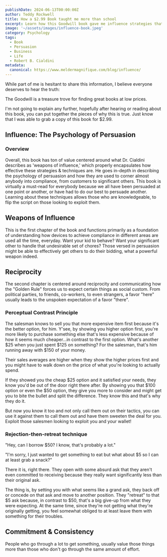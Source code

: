 ```yaml
---
publishDate: 2024-06-13T00:00:00Z
author: Teddy Rockwell
title: How a $2.99 Book taught me more than school
excerpt: Learn how this Goodwill book gave me influence strategies that help my business make more money.
image: '~/assets/images/influence-book.jpeg'
category: Psychology
tags:
  - Book
  - Persuasion
  - Business
  - Life
  - Robert B. Cialdini
metadata:
  canonical: https://www.meldermagnifique.com/blog/influence/
---
```


<section>

While part of me is hesitant to share this information, I believe everyone deserves to hear the truth:

The Goodwill is a treasure trove for finding great books at low prices.

I'm not going to explain any further, hopefully after hearing or reading about this book, you can put together the pieces of why this is true. Just know that I was able to grab a copy of this book for $2.99.

</section>

<section>

## Influence: The Psychology of Persuasion

</section>

<section>

### Overview

Overall, this book has ton of value centered around what Dr. Cialdini describes as 'weapons of influence,' which properly encapsulates how effective these strategies & techniques are. He goes in-depth in describing the psychology of persuasion and how they are used to corner almost anybody into compliance, from customers to significant others. This book is virtually a must-read for everybody because we all have been persuaded at one point or another, or have had to do our best to persuade another. Learning about these techniques allows those who are knowledgeable, to flip the script on those looking to exploit them.

</section>

<section>

## Weapons of Influence

This is the first chapter of the book and functions primarily as a foundation of understanding how devices to achieve compliance in different areas are used all the time, everyday. Want your kid to behave? Want your significant other to handle that undesirable set of chores? Those versed in persuasion might be able to effectively get others to do their bidding, what a powerful weapon indeed.

</section>

<section>

## Reciprocity

The second chapter is centered around reciprocity and communicating how the "Golden Rule" forces us to expect certain things as social custom. From political parties, to friends, co-workers, to even strangers, a favor "here" usually leads to the unspoken expectation of a favor "there".

</section>

<section>

### Perceptual Contrast Principle

The salesman knows to sell you that more expensive item first because it's the better option, for him. Y'see, by showing you higher option first, you're more likely to purchase something else that's less expensive because of how it seems much cheaper...in contrast to the first option. What's another $25 when you just spent $125 on something? For the salesman, that's him running away with $150 of your money.

Their sales averages are higher when they show the higher prices first and you might have to walk down on the price of what you're looking to actually spend.

If they showed you the cheap $25 option and it satisfied your needs, they know you'd be out of the door right there after. By showing you that $100 option or even the $50 option, they give you more to consider and might get you to bite the bullet and split the difference. They know this and that's why they do it.

But now you know it too and not only call them out on their tactics, you can use it against them to call them out and have them sweeten the deal for you. Exploit those salesmen looking to exploit you and your wallet!

</section>

<section>

### Rejection-then-retreat technique

"Hey, can I borrow $50? I know, that's probably a lot."

"I'm sorry, I just wanted to get something to eat but what about $5 so I can at least grab a snack?"

There it is, right there. They open with some absurd ask that they aren't even committed to receiving because they really want significantly less than their original ask.

The thing is, by setting you with what seems like a grand ask, they back off or concede on that ask and move to another position. They "retreat" to that $5 ask because, in contrast to $50, that's a big give-up from what they were expecting. At the same time, since they're not getting what they're originally getting, you feel somewhat obliged to at least leave them with something for their troubles.

</section>

<section>

## Commitment & Consistency

People who go through a lot to get something, usually value those things more than those who don't go through the same amount of effort.

</section>
